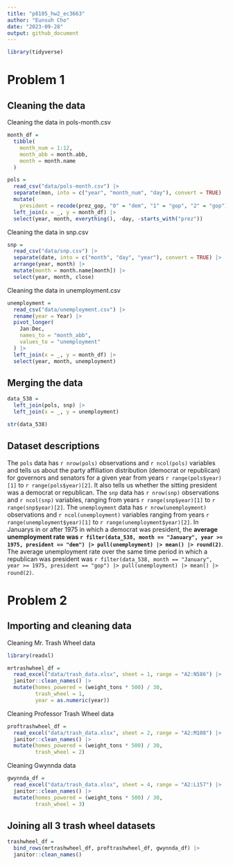 ```yaml
---
title: "p8105_hw2_ec3663"
author: "Eunsuh Cho"
date: "2023-09-28"
output: github_document
---
```


```r
library(tidyverse)
```


# Problem 1

## Cleaning the data

Cleaning the data in pols-month.csv

```r
month_df = 
  tibble(
    month_num = 1:12,
    month_abb = month.abb,
    month = month.name
  )

pols = 
  read_csv("data/pols-month.csv") |>
  separate(mon, into = c("year", "month_num", "day"), convert = TRUE) |>
  mutate(
    president = recode(prez_gop, "0" = "dem", "1" = "gop", "2" = "gop")) |>
  left_join(x = _, y = month_df) |> 
  select(year, month, everything(), -day, -starts_with("prez")) 
```

Cleaning the data in snp.csv

```r
snp = 
  read_csv("data/snp.csv") |>
  separate(date, into = c("month", "day", "year"), convert = TRUE) |>
  arrange(year, month) |>
  mutate(month = month.name[month]) |>
  select(year, month, close) 
```

Cleaning the data in unemployment.csv

```r
unemployment = 
  read_csv("data/unemployment.csv") |>
  rename(year = Year) |>
  pivot_longer(
    Jan:Dec, 
    names_to = "month_abb",
    values_to = "unemployment"
  ) |> 
  left_join(x = _, y = month_df) |> 
  select(year, month, unemployment)
```

## Merging the data

```r
data_538 = 
  left_join(pols, snp) |>
  left_join(x = _, y = unemployment)

str(data_538)
```

## Dataset descriptions

The `pols` data has `r nrow(pols)` observations and `r ncol(pols)` variables and tells us about the party affiliation distribution (democrat or republican) for governors and senators for a given year from years `r range(pols$year)[1]` to `r range(pols$year)[2]`. It also tells us whether the sitting president was a democrat or republican. The `snp` data has `r nrow(snp)` observations and `r ncol(snp)` variables, ranging from years `r range(snp$year)[1]` to `r range(snp$year)[2]`. The `unemployment` data has `r nrow(unemployment)` observations and `r ncol(unemployment)` variables ranging from years `r range(unemployment$year)[1]` to `r range(unemployment$year)[2]`. In Januarys in or after 1975 in which a democrat was president, the **average unemployment rate was `r filter(data_538, month == "January", year >= 1975, president == "dem") |> pull(unemployment) |> mean() |> round(2)`**.  The average unemployment rate over the same time period in which a republican was president was `r filter(data_538, month == "January", year >= 1975, president == "gop") |> pull(unemployment) |> mean() |> round(2)`.



# Problem 2

## Importing and cleaning data

Cleaning Mr. Trash Wheel data

```r
library(readxl)

mrtrashwheel_df =
  read_excel("data/trash_data.xlsx", sheet = 1, range = "A2:N586") |> 
  janitor::clean_names() |> 
  mutate(homes_powered = (weight_tons * 500) / 30,
         trash_wheel = 1,
         year = as.numeric(year))
```

Cleaning Professor Trash Wheel data

```r
proftrashwheel_df =
  read_excel("data/trash_data.xlsx", sheet = 2, range = "A2:M108") |> 
  janitor::clean_names() |> 
  mutate(homes_powered = (weight_tons * 500) / 30,
         trash_wheel = 2)
```

Cleaning Gwynnda data
```r
gwynnda_df =
  read_excel("data/trash_data.xlsx", sheet = 4, range = "A2:L157") |> 
  janitor::clean_names() |> 
  mutate(homes_powered = (weight_tons * 500) / 30,
         trash_wheel = 3)
```

## Joining all 3 trash wheel datasets

```r
trashwheel_df =
  bind_rows(mrtrashwheel_df, proftrashwheel_df, gwynnda_df) |> 
  janitor::clean_names()
```



